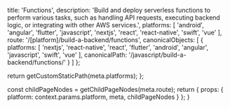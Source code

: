 
  title: 'Functions',
  description: 'Build and deploy serverless functions to perform various tasks, such as handling API requests, executing backend logic, or integrating with other AWS services.',
  platforms: [
    'android',
    'angular',
    'flutter',
    'javascript',
    'nextjs',
    'react',
    'react-native',
    'swift',
    'vue'
  ],
  route: '/[platform]/build-a-backend/functions',
  canonicalObjects: [
    {
      platforms: [
        'nextjs',
        'react-native',
        'react',
        'flutter',
        'android',
        'angular',
        'javascript',
        'swift',
        'vue'
      ],
      canonicalPath: '/javascript/build-a-backend/functions/'
    }
  ]
};

  return getCustomStaticPath(meta.platforms);
};

  const childPageNodes = getChildPageNodes(meta.route);
  return {
    props: {
      platform: context.params.platform,
      meta,
      childPageNodes
    }
  };
}

<Overview childPageNodes={props.childPageNodes} />
